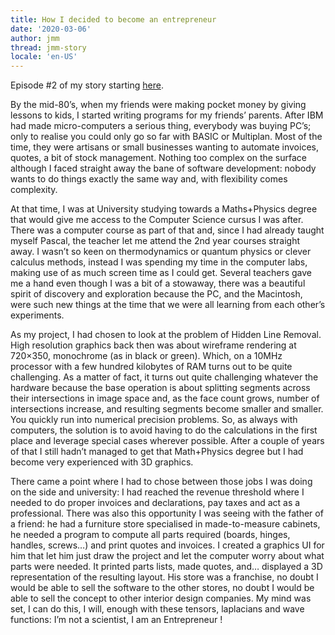 ```yaml
---
title: How I decided to become an entrepreneur
date: '2020-03-06'
author: jmm
thread: jmm-story
locale: 'en-US'
---
```


Episode #2 of my story starting [here](/posts/20200304-my-first-paid-job).

By the mid-80’s, when my friends were making pocket money by giving lessons to kids, I started writing programs for my friends’ parents. After IBM had made micro-computers a serious thing, everybody was buying PC’s; only to realise you could only go so far with BASIC or Multiplan. Most of the time, they were artisans or small businesses wanting to automate invoices, quotes, a bit of stock management. Nothing too complex on the surface although I faced straight away the bane of software development: nobody wants to do things exactly the same way and, with flexibility comes complexity.

At that time, I was at University studying towards a Maths+Physics degree that would give me access to the Computer Science cursus I was after. There was a computer course as part of that and, since I had already taught myself Pascal, the teacher let me attend the 2nd year courses straight away. I wasn’t so keen on thermodynamics or quantum physics or clever calculus methods, instead I was spending my time in the computer labs, making use of as much screen time as I could get. Several teachers gave me a hand even though I was a bit of a stowaway, there was a beautiful spirit of discovery and exploration because the PC, and the Macintosh, were such new things at the time that we were all learning from each other’s experiments.

As my project, I had chosen to look at the problem of Hidden Line Removal. High resolution graphics back then was about wireframe rendering at 720×350, monochrome (as in black or green). Which, on a 10MHz processor with a few hundred kilobytes of RAM turns out to be quite challenging. As a matter of fact, it turns out quite challenging whatever the hardware because the base operation is about splitting segments across their intersections in image space and, as the face count grows, number of intersections increase, and resulting segments become smaller and smaller. You quickly run into numerical precision problems. So, as always with computers, the solution is to avoid having to do the calculations in the first place and leverage special cases wherever possible. After a couple of years of that I still hadn’t managed to get that Math+Physics degree but I had become very experienced with 3D graphics.

There came a point where I had to chose between those jobs I was doing on the side and university: I had reached the revenue threshold where I needed to do proper invoices and declarations, pay taxes and act as a professional. There was also this opportunity I was seeing with the father of a friend: he had a furniture store specialised in made-to-measure cabinets, he needed a program to compute all parts required (boards, hinges, handles, screws…) and print quotes and invoices. I created a graphics UI for him that let him just draw the project and let the computer worry about what parts were needed. It printed parts lists, made quotes, and… displayed a 3D representation of the resulting layout. His store was a franchise, no doubt I would be able to sell the software to the other stores, no doubt I would be able to sell the concept to other interior design companies. My mind was set, I can do this, I will, enough with these tensors, laplacians and wave functions: I’m not a scientist, I am an Entrepreneur !
